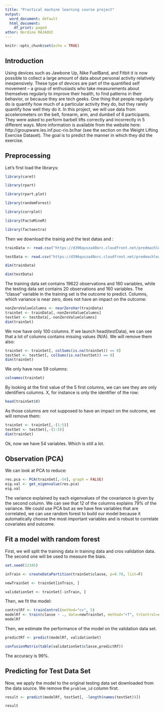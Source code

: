 ---
title: "Practical machine learning course project"
output:
  word_document: default
  html_document:
    df_print: paged
athor: Nordine RAJAOUI
---

```{r setup, include=FALSE}
knitr::opts_chunk$set(echo = TRUE)
```

## Introduction

Using devices such as Jawbone Up, Nike FuelBand, and Fitbit it is now possible to collect a large amount of data about personal activity relatively inexpensively. These type of devices are part of the quantified self movement – a group of enthusiasts who take measurements about themselves regularly to improve their health, to find patterns in their behavior, or because they are tech geeks. One thing that people regularly do is quantify how much of a particular activity they do, but they rarely quantify how well they do it. 
In this project, we will use data from accelerometers on the belt, forearm, arm, and dumbell of 6 participants. They were asked to perform barbell lifts correctly and incorrectly in 5 different ways. More information is available from the website here: http://groupware.les.inf.puc-rio.br/har (see the section on the Weight Lifting Exercise Dataset). 
The goal is to predict the manner in which they did the exercise.

## Preprocessing
Let's first load the librarys:
```{r}
library(caret)

library(rpart)

library(rpart.plot)

library(randomForest)

library(corrplot)

library(FactoMineR)

library(factoextra)
```
Then we download the trainig and the test datas and :


```{r}
trainData <- read.csv("https://d396qusza40orc.cloudfront.net/predmachlearn/pml-training.csv")

testData <- read.csv("https://d396qusza40orc.cloudfront.net/predmachlearn/pml-testing.csv")

dim(trainData)

dim(testData)
```

The training data set contains 19622 observations and 160 variables, while the testing data set contains 20 observations and 160 variables. The "classe" variable in the training set is the outcome to predict. 
Columns, which variance is near zero, does not have an impact on the outcome:
```{r}
nonZeroValueColumns <- nearZeroVar(trainData)
trainSet <- trainData[,-nonZeroValueColumns]
testSet <- testData[,-nonZeroValueColumns]
dim(trainSet)
```
We now have only 100 columns. If we launch head(testData), we can see that a lot of columns contains missing values (N/A). We will remove them also:
```{r}

trainSet <- trainSet[, colSums(is.na(trainSet)) == 0]
testSet <- testSet[, colSums(is.na(testSet)) == 0]
dim(trainSet)
```
We only have now 59 columns:
```{r}
colnames(trainSet)

```
By looking at the first value of the 5 first columns, we can see they are only identifiers columns. X, for instance is only the identifier of the row:

```{r}
head(trainSet$X)

```
As those columns are not supposed to have an impact on the outcome, we will remove them:
```{r}
trainSet <- trainSet[,-(1:5)]
testSet <- testSet[,-(1:5)]
dim(trainSet)

```
Ok, now we have 54 variables. Which is still a lot. 

## Observation (PCA)

We can look at PCA to reduce:

```{r}
res.pca <- PCA(trainSet[,-54], graph = FALSE)
eig.val <- get_eigenvalue(res.pca)
eig.val

```
The variance explained by each eigenvalues of the covariance is given by the second column. We can see that 12 of the columns explains 79% of the variance.
We could use PCA but as we have few variables that are correlated, we can use random forest to build our model because it automatically choose the most important variables and is robust to correlate covariates and outcome.

## Fit a model with random forest

First, we will split the training data in training data and cros validation data. The second one will be used to measure the biais.

```{r}

set.seed(12345) 

inTrain <- createDataPartition(trainSet$classe, p=0.70, list=F)

newTrainSet <- trainSet[inTrain, ]

validationSet <- trainSet[-inTrain, ]

```

Then, we fit the model:

```{r}
controlRf <- trainControl(method="cv", 5)
modelRf <- train(classe ~ ., data=newTrainSet, method="rf", trControl=controlRf, ntree=250)
modelRf

```


Then, we estimate the performance of the model on the validation data set.  

```{r, cache = T}

predictRf <- predict(modelRf, validationSet)

confusionMatrix(table(validationSet$classe,predictRf))


```

The accuracy is 99%.

## Predicting for Test Data Set

Now, we apply the model to the original testing data set downloaded from the data source. We remove the `problem_id` column first.  

```{r, cache = T}

result <- predict(modelRf, testSet[, -length(names(testSet))])

result

```  




